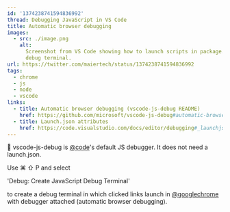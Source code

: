 ```yaml
---
id: '1374238741594836992'
thread: Debugging JavaScript in VS Code
title: Automatic browser debugging
images:
  - src: ./image.png
    alt:
      Screenshot from VS Code showing how to launch scripts in package.json in a
      debug terminal.
url: https://twitter.com/maiertech/status/1374238741594836992
tags:
  - chrome
  - js
  - node
  - vscode
links:
  - title: Automatic browser debugging (vscode-js-debug README)
    href: https://github.com/microsoft/vscode-js-debug#automatic-browser-debugging
  - title: Launch.json attributes
    href: https://code.visualstudio.com/docs/editor/debugging#_launchjson-attributes
---
```


🍪 vscode-js-debug is [@code](https://twitter.com/code)'s default JS debugger.
It does not need a launch.json.

Use ⌘ ⇧ P and select

'Debug: Create JavaScript Debug Terminal'

to create a debug terminal in which clicked links launch in
[@googlechrome](https://twitter.com/googlechrome) with debugger attached
(automatic browser debugging).
